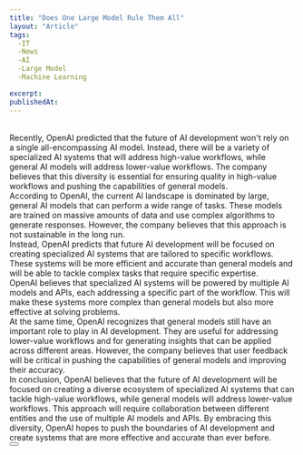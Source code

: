 ```yaml
---
title: "Does One Large Model Rule Them All"
layout: "Article"
tags: 
  -IT
  -News
  -AI
  -Large Model
  -Machine Learning

excerpt:
publishedAt:
---
```


<br />
Recently, OpenAI predicted that the future of AI development won't rely on a single all-encompassing AI model. Instead, there will be a variety of specialized AI systems that will address high-value workflows, while general AI models will address lower-value workflows. The company believes that this diversity is essential for ensuring quality in high-value workflows and pushing the capabilities of general models.
<br />
According to OpenAI, the current AI landscape is dominated by large, general AI models that can perform a wide range of tasks. These models are trained on massive amounts of data and use complex algorithms to generate responses. However, the company believes that this approach is not sustainable in the long run.
<br />
Instead, OpenAI predicts that future AI development will be focused on creating specialized AI systems that are tailored to specific workflows. These systems will be more efficient and accurate than general models and will be able to tackle complex tasks that require specific expertise.
<br />
OpenAI believes that specialized AI systems will be powered by multiple AI models and APIs, each addressing a specific part of the workflow. This will make these systems more complex than general models but also more effective at solving problems.
<br />
At the same time, OpenAI recognizes that general models still have an important role to play in AI development. They are useful for addressing lower-value workflows and for generating insights that can be applied across different areas. However, the company believes that user feedback will be critical in pushing the capabilities of general models and improving their accuracy.
<br />
In conclusion, OpenAI believes that the future of AI development will be focused on creating a diverse ecosystem of specialized AI systems that can tackle high-value workflows, while general models will address lower-value workflows. This approach will require collaboration between different entities and the use of multiple AI models and APIs. By embracing this diversity, OpenAI hopes to push the boundaries of AI development and create systems that are more effective and accurate than ever before.
<br />
<Button
  address="https://maithraraghu.com/blog/2023/does-one-model-rule-them-all/?utm_source=pocket_reader"
  text="Source"
/>
